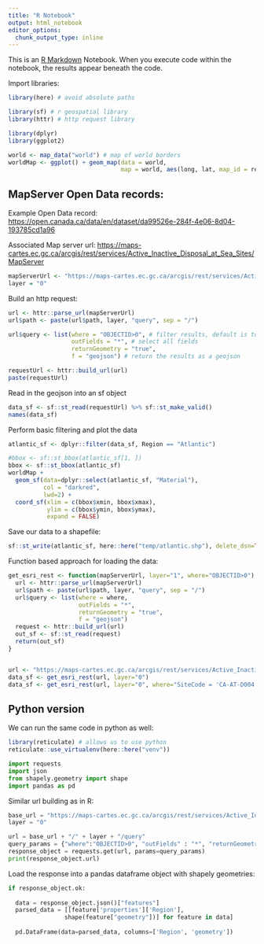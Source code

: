 ```yaml
---
title: "R Notebook"
output: html_notebook
editor_options: 
  chunk_output_type: inline
---
```


This is an [R Markdown](http://rmarkdown.rstudio.com) Notebook. When you execute code within the notebook, the results appear beneath the code.

Import libraries:

```r
library(here) # avoid absolute paths

library(sf) # r geospatial library
library(httr) # http request library

library(dplyr)
library(ggplot2)

world <- map_data("world") # map of world borders
worldMap <- ggplot() + geom_map(data = world,
                                map = world, aes(long, lat, map_id = region)) 

```

## MapServer Open Data records:

Example Open Data record: <https://open.canada.ca/data/en/dataset/da99526e-284f-4e06-8d04-193785cd1a96>

Associated Map server url: <https://maps-cartes.ec.gc.ca/arcgis/rest/services/Active_Inactive_Disposal_at_Sea_Sites/MapServer>

```r
mapServerUrl <- "https://maps-cartes.ec.gc.ca/arcgis/rest/services/Active_Inactive_Disposal_at_Sea_Sites/MapServer"
layer = "0"
```

Build an http request:

```r
url <- httr::parse_url(mapServerUrl)
url$path <- paste(url$path, layer, "query", sep = "/")

url$query <- list(where = "OBJECTID>0", # filter results, default is to select all
                  outFields = "*", # select all fields
                  returnGeometry = "true",
                  f = "geojson") # return the results as a geojson

requestUrl <- httr::build_url(url)
paste(requestUrl)
```

Read in the geojson into an sf object

```r
data_sf <- sf::st_read(requestUrl) %>% sf::st_make_valid()
names(data_sf)
```

Perform basic filtering and plot the data

```r
atlantic_sf <- dplyr::filter(data_sf, Region == "Atlantic")

#bbox <- sf::st_bbox(atlantic_sf[1, ])
bbox <- sf::st_bbox(atlantic_sf)
worldMap +
  geom_sf(data=dplyr::select(atlantic_sf, "Material"), 
          col = "darkred", 
          lwd=2) +
  coord_sf(xlim = c(bbox$xmin, bbox$xmax),
           ylim = c(bbox$ymin, bbox$ymax), 
           expand = FALSE)
```

Save our data to a shapefile:

```r
sf::st_write(atlantic_sf, here::here("temp/atlantic.shp"), delete_dsn=TRUE)
```

Function based approach for loading the data:

```r
get_esri_rest <- function(mapServerUrl, layer="1", where="OBJECTID>0") {
  url <- httr::parse_url(mapServerUrl)
  url$path <- paste(url$path, layer, "query", sep = "/")
  url$query <- list(where = where, 
                    outFields = "*",
                    returnGeometry = "true",
                    f = "geojson") 
  request <- httr::build_url(url)
  out_sf <- sf::st_read(request)
  return(out_sf)
}


url <- "https://maps-cartes.ec.gc.ca/arcgis/rest/services/Active_Inactive_Disposal_at_Sea_Sites/MapServer"
data_sf <- get_esri_rest(url, layer="0")
data_sf <- get_esri_rest(url, layer="0", where="SiteCode = 'CA-AT-D004'")
```

## Python version

We can run the same code in python as well:

```r
library(reticulate) # allows us to use python
reticulate::use_virtualenv(here::here("venv"))
```

```python
import requests
import json
from shapely.geometry import shape
import pandas as pd
```

Similar url building as in R:
```python

base_url = "https://maps-cartes.ec.gc.ca/arcgis/rest/services/Active_Inactive_Disposal_at_Sea_Sites/MapServer"
layer = "0"

url = base_url + "/" + layer + "/query"
query_params = {"where":"OBJECTID>0", "outFields" : "*", "returnGeometry" : "true", "f" : "geojson"}
response_object = requests.get(url, params=query_params)
print(response_object.url)
```

Load the response into a pandas dataframe object with shapely geometries:

```python
if response_object.ok:
  
  data = response_object.json()["features"]
  parsed_data = [[feature['properties']['Region'],
                shape(feature["geometry"])] for feature in data]
                
  pd.DataFrame(data=parsed_data, columns=['Region', 'geometry'])
  
  

```
